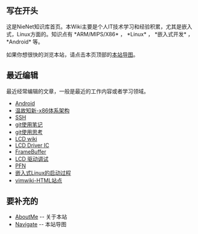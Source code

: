 == 写在开头 ==
这是NieNet知识库首页。本Wiki主要是个人IT技术学习和经验积累，尤其是嵌入式，Linux方面的。知识点有 *ARM/MIPS/X86* ， *Linux* ， *嵌入式开发* ， *Android* 等。

如果你想很快的浏览本站，请点击本页顶部的[[Navigate|本站导图]]。

== 最近编辑 ==
最近经常编辑的文章，一般是最近的工作内容或者学习领域。
* [[Android]]
* [[温故知新-x86体系架构]]
* [[SSH]]
* [[git使用笔记]]
* [[git使用思考]]
* [[LCD wiki]]
* [[LCD Driver IC]]
* [[FrameBuffer]]
* [[LCD 驱动调试]]
* [[PFN]]
* [[嵌入式Linux的启动过程]]
* [[vimwiki-HTML站点]]

== 要补充的 ==
* [[AboutMe]] -- 关于本站
* [[Navigate]] -- 本站导图
